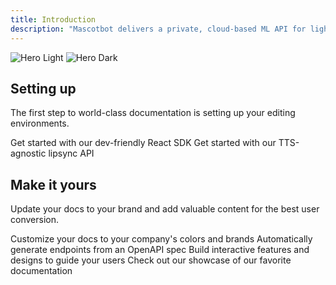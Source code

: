 ```yaml
---
title: Introduction
description: "Mascotbot delivers a private, cloud-based ML API for lightning-fast, real-time lipsync aligned with speech, alongside a dev-friendly React SDK for display and control. We use Rive for character animation, ensuring top performance across browsers and mobile devices"
---
```


<img
  className="block dark:hidden"
  src="/images/hero-light.svg"
  alt="Hero Light"
/>
<img
  className="hidden dark:block"
  src="/images/hero-dark.svg"
  alt="Hero Dark"
/>

## Setting up

The first step to world-class documentation is setting up your editing environments.

<CardGroup cols={2}>
  <Card
    title="React SDK reference"
    icon="code"
    href="https://mintlify.com/docs/quickstart"
  >
    Get started with our dev-friendly React SDK
  </Card>
  <Card
    title="Lipsync API"
    icon="microchip"
    href="https://mascotbot.mintlify.app/api-reference/endpoint/post"
  >
    Get started with our TTS-agnostic lipsync API
  </Card>
</CardGroup>

## Make it yours

Update your docs to your brand and add valuable content for the best user conversion.

<CardGroup cols={2}>
  <Card
    title="Customize Style"
    icon="palette"
    href="https://mintlify.com/docs/settings/global"
  >
    Customize your docs to your company's colors and brands
  </Card>
  <Card
    title="Reference APIs"
    icon="code"
    href="https://mintlify.com/docs/api-playground/openapi"
  >
    Automatically generate endpoints from an OpenAPI spec
  </Card>
  <Card
    title="Add Components"
    icon="screwdriver-wrench"
    href="https://mintlify.com/docs/content/components/accordions"
  >
    Build interactive features and designs to guide your users
  </Card>
  <Card
    title="Get Inspiration"
    icon="stars"
    href="https://mintlify.com/customers"
  >
    Check out our showcase of our favorite documentation
  </Card>
</CardGroup>
